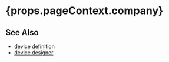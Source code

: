 <h1>
    {props.pageContext.company}
</h1>

<DeviceSpecificationList company={props.pageContext.company} />

## See Also

* [device definition](/reference/device-definition)
* [device designer](/tools/device-designer)